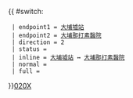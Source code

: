 {{ #switch: {{{format|}}}
  | endpoint1 = [[大埔墟站巴士總站|大埔墟站]]
  | endpoint2 = [[雅麗氏何妙齡那打素醫院|大埔那打素醫院]]
  | direction = 2
  | status = 
  | inline = [[大埔墟站巴士總站|大埔墟站]] ↔ [[雅麗氏何妙齡那打素醫院|大埔那打素醫院]]
  | normal =
  | full =
}}<noinclude>[[category:新界專線小巴路線模板|020X]]</noinclude>